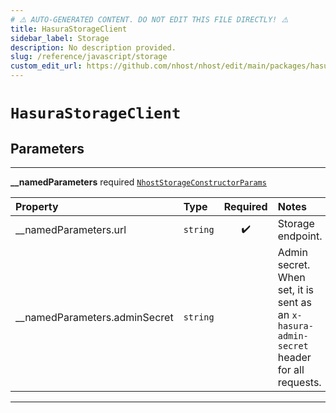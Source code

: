 ```yaml
---
# ⚠️ AUTO-GENERATED CONTENT. DO NOT EDIT THIS FILE DIRECTLY! ⚠️
title: HasuraStorageClient
sidebar_label: Storage
description: No description provided.
slug: /reference/javascript/storage
custom_edit_url: https://github.com/nhost/nhost/edit/main/packages/hasura-storage-js/src/packages/hasura-storage-js/src/hasura-storage-client.ts#L29
---
```


# `HasuraStorageClient`

## Parameters

---

**<span className="parameter-name">\_\_namedParameters</span>** <span className="optional-status">required</span> [`NhostStorageConstructorParams`](/reference/docgen/javascript/storage/types/nhost-storage-constructor-params)

| Property                                                                                                    | Type                | Required | Notes                                                                                     |
| :---------------------------------------------------------------------------------------------------------- | :------------------ | :------: | :---------------------------------------------------------------------------------------- |
| <span className="parameter-name"><span className="light-grey">\_\_namedParameters.</span>url</span>         | <code>string</code> |    ✔️    | Storage endpoint.                                                                         |
| <span className="parameter-name"><span className="light-grey">\_\_namedParameters.</span>adminSecret</span> | <code>string</code> |          | Admin secret. When set, it is sent as an `x-hasura-admin-secret` header for all requests. |

---
